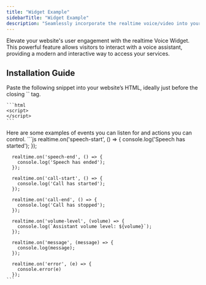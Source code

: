 ```yaml
---
title: "Widget Example"
sidebarTitle: "Widget Example"
description: "Seamlessly incorporate the realtime voice/video into your website to boost visitor engagement."
---
```


Elevate your website's user engagement with the realtime Voice Widget. This powerful feature allows visitors to interact with a voice assistant, providing a modern and interactive way to access your services.

## Installation Guide

<Steps>
  <Step title="Insert the Widget Snippet">
    Paste the following snippet into your website’s HTML, ideally just before the closing `</body>` tag.

    ```html
    <script>
    </script>
    ```

  </Step>

  <Step title="Events">
    Here are some examples of events you can listen for and actions you can control.
    ```js
      realtime.on('speech-start', () => {
        console.log('Speech has started');
      });

      realtime.on('speech-end', () => {
        console.log('Speech has ended');
      });

      realtime.on('call-start', () => {
        console.log('Call has started');
      });

      realtime.on('call-end', () => {
        console.log('Call has stopped');
      });

      realtime.on('volume-level', (volume) => {
        console.log(`Assistant volume level: ${volume}`);
      });

      realtime.on('message', (message) => {
        console.log(message);
      });

      realtime.on('error', (e) => {
        console.error(e)
      });
    ```

  </Step>
</Steps>

